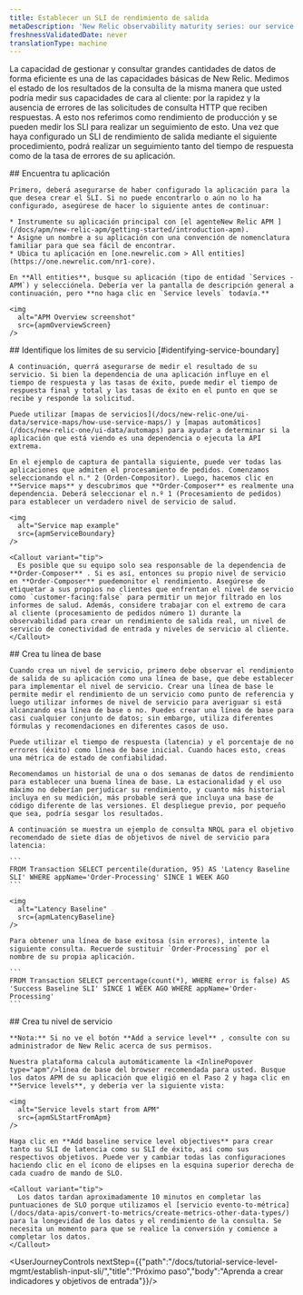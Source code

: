 ```yaml
---
title: Establecer un SLI de rendimiento de salida
metaDescription: 'New Relic observability maturity series: our service level management guide shows you how to easily measure and communicate the overall health, performance, and quality of your digital products and services to all stakeholders.'
freshnessValidatedDate: never
translationType: machine
---
```






La capacidad de gestionar y consultar grandes cantidades de datos de forma eficiente es una de las capacidades básicas de New Relic. Medimos el estado de los resultados de la consulta de la misma manera que usted podría medir sus capacidades de cara al cliente: por la rapidez y la ausencia de errores de las solicitudes de consulta HTTP que reciben respuestas. A esto nos referimos como rendimiento de producción y se pueden medir los SLI para realizar un seguimiento de esto. Una vez que haya configurado un SLI de rendimiento de salida mediante el siguiente procedimiento, podrá realizar un seguimiento tanto del tiempo de respuesta como de la tasa de errores de su aplicación.

<Steps>
  <Step>
    ## Encuentra tu aplicación

    Primero, deberá asegurarse de haber configurado la aplicación para la que desea crear el SLI. Si no puede encontrarlo o aún no lo ha configurado, asegúrese de hacer lo siguiente antes de continuar:

    * Instrumente su aplicación principal con [el agenteNew Relic APM ](/docs/apm/new-relic-apm/getting-started/introduction-apm).
    * Asigne un nombre a su aplicación con una convención de nomenclatura familiar para que sea fácil de encontrar.
    * Ubica tu aplicación en [one.newrelic.com > All entities](https://one.newrelic.com/nr1-core).

    En **All entities**, busque su aplicación (tipo de entidad `Services - APM`) y selecciónela. Debería ver la pantalla de descripción general a continuación, pero **no haga clic en `Service levels` todavía.**

    <img
      alt="APM Overview screenshot"
      src={apmOverviewScreen}
    />
  </Step>

  <Step>
    ## Identifique los límites de su servicio [#identifying-service-boundary]

    A continuación, querrá asegurarse de medir el resultado de su servicio. Si bien la dependencia de una aplicación influye en el tiempo de respuesta y las tasas de éxito, puede medir el tiempo de respuesta final y total y las tasas de éxito en el punto en que se recibe y responde la solicitud.

    Puede utilizar [mapas de servicios](/docs/new-relic-one/ui-data/service-maps/how-use-service-maps/) y [mapas automáticos](/docs/new-relic-one/ui-data/automaps) para ayudar a determinar si la aplicación que está viendo es una dependencia o ejecuta la API extrema.

    En el ejemplo de captura de pantalla siguiente, puede ver todas las aplicaciones que admiten el procesamiento de pedidos. Comenzamos seleccionando el n.° 2 (Orden-Compositor). Luego, hacemos clic en **Service maps** y descubrimos que **Order-Composer** es realmente una dependencia. Deberá seleccionar el n.º 1 (Procesamiento de pedidos) para establecer un verdadero nivel de servicio de salud.

    <img
      alt="Service map example"
      src={apmServiceBoundary}
    />

    <Callout variant="tip">
      Es posible que su equipo solo sea responsable de la dependencia de **Order-Composer** . Si es así, entonces su propio nivel de servicio en **Order-Composer** puedemonitor el rendimiento. Asegúrese de etiquetar a sus propios no clientes que enfrentan el nivel de servicio como `customer-facing:false` para permitir un mejor filtrado en los informes de salud. Además, considere trabajar con el extremo de cara al cliente (procesamiento de pedidos número 1) durante la observabilidad para crear un rendimiento de salida real, un nivel de servicio de conectividad de entrada y niveles de servicio al cliente.
    </Callout>
  </Step>

  <Step>
    ## Crea tu línea de base

    Cuando crea un nivel de servicio, primero debe observar el rendimiento de salida de su aplicación como una línea de base, que debe establecer para implementar el nivel de servicio. Crear una línea de base le permite medir el rendimiento de un servicio como punto de referencia y luego utilizar informes de nivel de servicio para averiguar si está alcanzando esa línea de base o no. Puedes crear una línea de base para casi cualquier conjunto de datos; sin embargo, utiliza diferentes fórmulas y recomendaciones en diferentes casos de uso.

    Puede utilizar el tiempo de respuesta (latencia) y el porcentaje de no errores (éxito) como línea de base inicial. Cuando haces esto, creas una métrica de estado de confiabilidad.

    Recomendamos un historial de una o dos semanas de datos de rendimiento para establecer una buena línea de base. La estacionalidad y el uso máximo no deberían perjudicar su rendimiento, y cuanto más historial incluya en su medición, más probable será que incluya una base de código diferente de las versiones. El despliegue previo, por pequeño que sea, podría sesgar los resultados.

    A continuación se muestra un ejemplo de consulta NRQL para el objetivo recomendado de siete días de objetivos de nivel de servicio para latencia:

    ```
    FROM Transaction SELECT percentile(duration, 95) AS 'Latency Baseline SLI' WHERE appName='Order-Processing' SINCE 1 WEEK AGO
    ```

    <img
      alt="Latency Baseline"
      src={apmLatencyBaseline}
    />

    Para obtener una línea de base exitosa (sin errores), intente la siguiente consulta. Recuerde sustituir `Order-Processing` por el nombre de su propia aplicación.

    ```
    FROM Transaction SELECT percentage(count(*), WHERE error is false) AS 'Success Baseline SLI' SINCE 1 WEEK AGO WHERE appName='Order-Processing'
    ```
  </Step>

  <Step>
    ## Crea tu nivel de servicio

    **Nota:** Si no ve el botón **Add a service level** , consulte con su administrador de New Relic acerca de sus permisos.

    Nuestra plataforma calcula automáticamente la <InlinePopover type="apm"/>línea de base del browser recomendada para usted. Busque los datos APM de su aplicación que eligió en el Paso 2 y haga clic en **Service levels**, y debería ver la siguiente vista:

    <img
      alt="Service levels start from APM"
      src={apmSLStartFromApm}
    />

    Haga clic en **Add baseline service level objectives** para crear tanto su SLI de latencia como su SLI de éxito, así como sus respectivos objetivos. Puede ver y cambiar todas las configuraciones haciendo clic en el ícono de elipses en la esquina superior derecha de cada cuadro de mando de SLO.

    <Callout variant="tip">
      Los datos tardan aproximadamente 10 minutos en completar las puntuaciones de SLO porque utilizamos el [servicio evento-to-métrica](/docs/data-apis/convert-to-metrics/create-metrics-other-data-types/) para la longevidad de los datos y el rendimiento de la consulta. Se necesita un momento para que se realice la conversión y comience a completar los datos.
    </Callout>
  </Step>
</Steps>

<UserJourneyControls nextStep={{"path":"/docs/tutorial-service-level-mgmt/establish-input-sli/","title":"Próximo paso","body":"Aprenda a crear indicadores y objetivos de entrada"}}/>